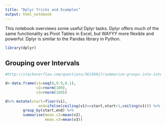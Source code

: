 ```yaml
---
title: "Dplyr Tricks and Examples"
output: html_notebook
---
```


This notebook overviews some useful Dplyr tasks.
Dplyr offers much of the same functionality as Pivot Tables in Excel, but WAYYY more flexible and powerful. Dplyr is similar to the Pandas library in Python.

```r
library(dplyr)
```

## Grouping over Intervals

```r

#http://stackoverflow.com/questions/36158017/summarize-groups-into-intervals-using-dplyr

d<-data.frame(v1=seq(0,9.9,0.1),
              v2=rnorm(100),
              v3=rnorm(100))          

d%>% mutate(start=floor(v1),
               end=ifelse(ceiling(v1)==start,start+1,ceiling(v1))) %>%
        group_by(start,end) %>%
        summarise(mean.v2=mean(v2),
                  mean.v3=mean(v3))

```